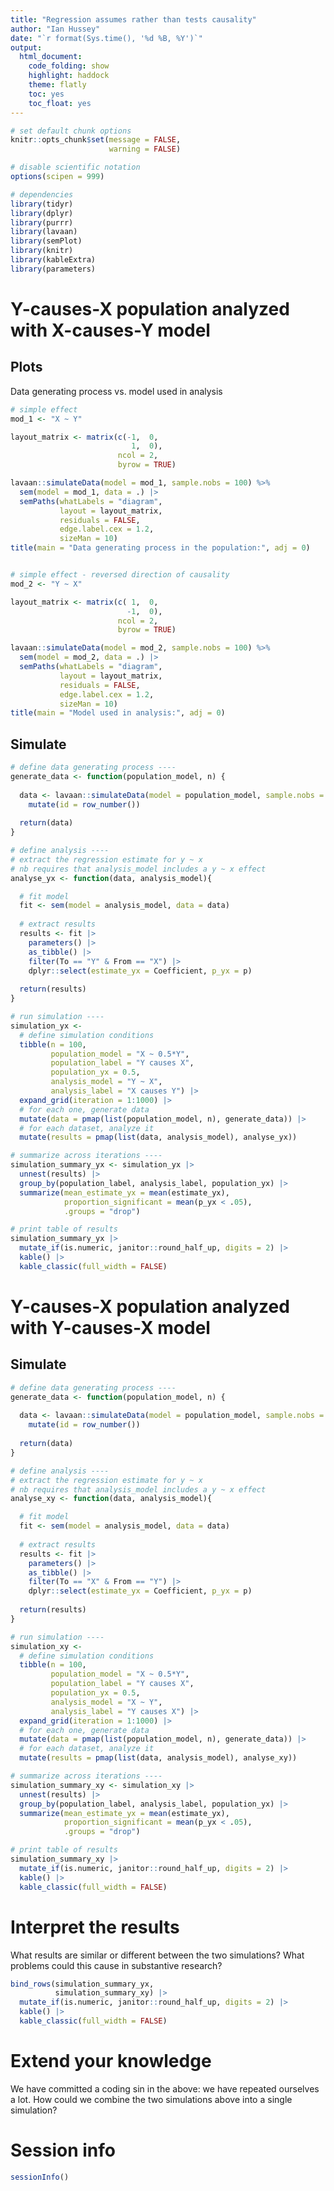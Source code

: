 ```yaml
---
title: "Regression assumes rather than tests causality"
author: "Ian Hussey"
date: "`r format(Sys.time(), '%d %B, %Y')`"
output:
  html_document:
    code_folding: show
    highlight: haddock
    theme: flatly
    toc: yes
    toc_float: yes
---
```


```r

# set default chunk options
knitr::opts_chunk$set(message = FALSE,
                      warning = FALSE)

# disable scientific notation
options(scipen = 999) 

```

```r

# dependencies
library(tidyr)
library(dplyr)
library(purrr) 
library(lavaan)
library(semPlot)
library(knitr)
library(kableExtra)
library(parameters)

```

# Y-causes-X population analyzed with X-causes-Y model

## Plots

Data generating process vs. model used in analysis

```r

# simple effect
mod_1 <- "X ~ Y"

layout_matrix <- matrix(c(-1,  0,
                           1,  0), 
                        ncol = 2, 
                        byrow = TRUE)

lavaan::simulateData(model = mod_1, sample.nobs = 100) %>%
  sem(model = mod_1, data = .) |>
  semPaths(whatLabels = "diagram", 
           layout = layout_matrix, 
           residuals = FALSE,
           edge.label.cex = 1.2, 
           sizeMan = 10)
title(main = "Data generating process in the population:", adj = 0)


# simple effect - reversed direction of causality
mod_2 <- "Y ~ X"

layout_matrix <- matrix(c( 1,  0,
                          -1,  0), 
                        ncol = 2, 
                        byrow = TRUE)

lavaan::simulateData(model = mod_2, sample.nobs = 100) %>%
  sem(model = mod_2, data = .) |>
  semPaths(whatLabels = "diagram", 
           layout = layout_matrix, 
           residuals = FALSE,
           edge.label.cex = 1.2, 
           sizeMan = 10)
title(main = "Model used in analysis:", adj = 0)

```

## Simulate

```r

# define data generating process ----
generate_data <- function(population_model, n) {
  
  data <- lavaan::simulateData(model = population_model, sample.nobs = n) |>
    mutate(id = row_number())
    
  return(data)
}

# define analysis ----
# extract the regression estimate for y ~ x
# nb requires that analysis_model includes a y ~ x effect
analyse_yx <- function(data, analysis_model){

  # fit model
  fit <- sem(model = analysis_model, data = data)
  
  # extract results
  results <- fit |>
    parameters() |>
    as_tibble() |>
    filter(To == "Y" & From == "X") |>
    dplyr::select(estimate_yx = Coefficient, p_yx = p)
  
  return(results)
}

# run simulation ----
simulation_yx <- 
  # define simulation conditions
  tibble(n = 100,
         population_model = "X ~ 0.5*Y",
         population_label = "Y causes X",
         population_yx = 0.5,
         analysis_model = "Y ~ X", 
         analysis_label = "X causes Y") |>
  expand_grid(iteration = 1:1000) |>
  # for each one, generate data
  mutate(data = pmap(list(population_model, n), generate_data)) |>
  # for each dataset, analyze it
  mutate(results = pmap(list(data, analysis_model), analyse_yx)) 

# summarize across iterations ----
simulation_summary_yx <- simulation_yx |>
  unnest(results) |>
  group_by(population_label, analysis_label, population_yx) |>
  summarize(mean_estimate_yx = mean(estimate_yx), 
            proportion_significant = mean(p_yx < .05),
            .groups = "drop")

# print table of results
simulation_summary_yx |>
  mutate_if(is.numeric, janitor::round_half_up, digits = 2) |>
  kable() |>
  kable_classic(full_width = FALSE)

```

# Y-causes-X population analyzed with Y-causes-X model

## Simulate

```r

# define data generating process ----
generate_data <- function(population_model, n) {
  
  data <- lavaan::simulateData(model = population_model, sample.nobs = n) |>
    mutate(id = row_number())
    
  return(data)
}

# define analysis ----
# extract the regression estimate for y ~ x
# nb requires that analysis_model includes a y ~ x effect
analyse_xy <- function(data, analysis_model){

  # fit model
  fit <- sem(model = analysis_model, data = data)
  
  # extract results
  results <- fit |>
    parameters() |>
    as_tibble() |>
    filter(To == "X" & From == "Y") |>
    dplyr::select(estimate_yx = Coefficient, p_yx = p)
  
  return(results)
}

# run simulation ----
simulation_xy <- 
  # define simulation conditions
  tibble(n = 100,
         population_model = "X ~ 0.5*Y",
         population_label = "Y causes X",
         population_yx = 0.5,
         analysis_model = "X ~ Y", 
         analysis_label = "Y causes X") |>
  expand_grid(iteration = 1:1000) |>
  # for each one, generate data
  mutate(data = pmap(list(population_model, n), generate_data)) |>
  # for each dataset, analyze it
  mutate(results = pmap(list(data, analysis_model), analyse_xy)) 

# summarize across iterations ----
simulation_summary_xy <- simulation_xy |>
  unnest(results) |>
  group_by(population_label, analysis_label, population_yx) |>
  summarize(mean_estimate_yx = mean(estimate_yx), 
            proportion_significant = mean(p_yx < .05),
            .groups = "drop")

# print table of results
simulation_summary_xy |>
  mutate_if(is.numeric, janitor::round_half_up, digits = 2) |>
  kable() |>
  kable_classic(full_width = FALSE)

```

# Interpret the results

What results are similar or different between the two simulations? What problems could this cause in substantive research?

```r

bind_rows(simulation_summary_yx,
          simulation_summary_xy) |>
  mutate_if(is.numeric, janitor::round_half_up, digits = 2) |>
  kable() |>
  kable_classic(full_width = FALSE)

```

# Extend your knowledge

We have committed a coding sin in the above: we have repeated ourselves a lot. How could we combine the two simulations above into a single simulation?

# Session info

```r

sessionInfo()

```


